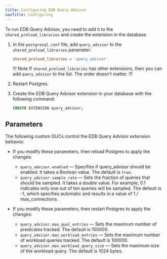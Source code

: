 ```yaml
---
title: Configuring EDB Query Advisor
navTitle: Configuring
--- 
```


To run EDB Query Advisor, you need to add it to the `shared_preload_libraries` and create the extension in the database. 

1. In the `postgresql.conf` file, add `query_advisor` to the `shared_preload_libraries` parameter:

   ```ini
   shared_preload_libraries = 'query_advisor'
   ```

   !!! Note
   If `shared_preload_libraries` has other extensions, then you can add `query_advisor` to the list. The order doesn't matter. 
   !!!

1. Restart Postgres. 

1. Create the EDB Query Advisor extension in your database with the following command: 

   ```sql
   CREATE EXTENSION query_advisor;
   ```

## Parameters 

The following custom GUCs control the EDB Query Advisor extension behavior. 

- If you modify these parameters, then reload Postgres to apply the changes: 

  - `query_advisor.enabled` &mdash; Specifies if query_advisor should be enabled. It takes a Boolean value. The default is `true`.
  - `query_advisor.sample_rate` &mdash; Sets the fraction of queries that should be sampled. It takes a double  value. For example, 0.1 indicates only one out of ten queries will be sampled. The default is -1, which specifies automatic and results in a value of 1 / max_connections.

- If you modify these parameters, then restart Postgres to apply the changes:

  - `query_advisor.max_qual_entries` &mdash; Sets the maximum number of predicates tracked. The default is 100000.
  - `query_advisor.max_workload_entries` &mdash; Sets the maximum number of workload queries tracked. The default is 100000.
  - `query_advisor.max_workload_query_size` &mdash; Sets the maximum size of the workload query. The default is 1024 bytes.

